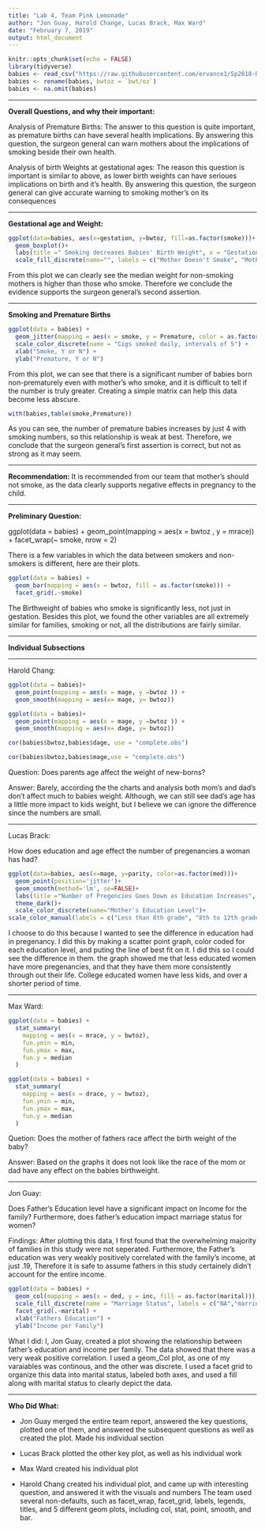 ---
title: "Lab 4, Team Pink Lemonade"
author: "Jon Guay, Harold Change, Lucas Brack, Max Ward"
date: "February 7, 2019"
output: html_document
---

```{r setup, include=FALSE}
knitr::opts_chunk$set(echo = FALSE)
library(tidyverse)
babies <- read_csv("https://raw.githubusercontent.com/ervance1/Sp2018-Data-Science-repo/master/babies2a.dat")
babies <- rename(babies, bwtoz = `bwt/oz`)
babies <- na.omit(babies)
```


*** 

**Overall Questions, and why their important:**

Analysis of Premature Births:
The answer to this question is quite important, as premature births can have several health implications.  By answering this question, the surgeon general can warn mothers about the implications of smoking beside their own health.


Analysis of birth Weights at gestational ages:
The reason this question is important is similar to above, as lower birth weights can have serioues implications on birth and it's health.  By answering this question, the surgeon general can give accurate warning to smoking mother's on its consequences

***

**Gestational age and Weight:**
```{r}
ggplot(data=babies, aes(x=gestation, y=bwtoz, fill=as.factor(smoke)))+
  geom_boxplot()+
  labs(title =" Smoking decreases Babies' Birth Weight", x = "Gestation (Days)", y = "Birth Weight (oz)")+
  scale_fill_discrete(name="", labels = c("Mother Doesn't Smoke", "Mother Does Smoke"))
```

From this plot we can clearly see the median weight for non-smoking mothers is higher than those who smoke.  Therefore we conclude the evidence supports the surgeon general's second assertion.

***

**Smoking and Premature Births**
```{r}
ggplot(data = babies) +
  geom_jitter(mapping = aes(x = smoke, y = Premature, color = as.factor(number))) +
  scale_color_discrete(name = "Cigs smoked daily, intervals of 5") +
  xlab("Smoke, Y or N") +
  ylab("Premature, Y or N")
```


From this plot, we can see that there is a significant number of babies born non-prematurely even with mother's who smoke, and it is difficult to tell if the number is truly greater.  Creating  a simple matrix can help this data become less abscure.
```{r}
with(babies,table(smoke,Premature))
```



As you can see, the number of premature babies increases by just 4 with smoking numbers, so this relationship is weak at best.  Therefore, we conclude that the surgeon general's first assertion is correct, but not as strong as it may seem.

***

 **Recommendation:**
 It is recommended from our team that mother's should not smoke, as the data clearly supports negative effects in pregnancy to the child.
 
***

**Preliminary Question:**


ggplot(data = babies) + 
  geom_point(mapping = aes(x = bwtoz , y = mrace)) + 
  facet_wrap(~ smoke, nrow = 2)

There is a few variables in which the data between smokers and non-smokers is different, here are their plots.
```{r}
ggplot(data = babies) +
  geom_bar(mapping = aes(x = bwtoz, fill = as.factor(smoke))) +
  facet_grid(.~smoke)
```



The Birthweight of babies who smoke is significantly less, not just in gestation. Besides this plot, we found the other variables are all extremely similar for families, smoking or not, all the distributions are fairly similar.

***

**Individual Subsections**

***

Harold Chang:

```{r}
ggplot(data = babies)+
  geom_point(mapping = aes(x = mage, y =bwtoz )) +
  geom_smooth(mapping = aes(x= mage, y= bwtoz))
```

```{r}
ggplot(data = babies)+
  geom_point(mapping = aes(x = mage, y =bwtoz )) +
  geom_smooth(mapping = aes(x= dage, y= bwtoz))

```

```{r}
cor(babies$bwtoz,babies$dage, use = "complete.obs")
```

```{r}
cor(babies$bwtoz,babies$mage,use = "complete.obs")
```

Question: Does parents age affect the weight of new-borns?

Answer: Barely, according the the charts and analysis both mom's and dad's don't affect much to babies weight. Although, we can still see dad's age has a little more impact to kids weight, but I believe we can ignore the difference since the numbers are small.

***

Lucas Brack:

How does education and age effect the number of pregenancies a woman has had?
```{r}
ggplot(data=babies, aes(x=mage, y=parity, color=as.factor(med)))+
  geom_point(position='jitter')+
  geom_smooth(method='lm', se=FALSE)+
  labs(title ="Number of Pregencies Goes Down as Education Increases", x = "Mother's Age", y = "Number of Times Pregnant")+
  theme_dark()+
  scale_color_discrete(name="Mother's Education Level")+
scale_color_manual(labels = c("Less than 8th grade", "8th to 12th grade. Did not graduate high school","High school graduate, no other schooling", "High school graduate + trade school", "High school graduate + some college", "College graduate", "Trade school but unclear if graduated from high school" ),values = c("blue", "red", "green", "orange", "cyan", "pink", "yellow"))


```

I choose to do this because I wanted to see the difference in education had in pregenancy. I did this by making a scatter point graph, color coded for each education level, and puting the line of best fit on it. I did this so I could see the difference in them. the graph showed me that less educated women have more pregenancies, and that they have them more consistently through out their life. College educated women have less kids, and over a shorter period of time.

***

Max Ward:

```{r}
ggplot(data = babies) + 
  stat_summary(
    mapping = aes(x = mrace, y = bwtoz),
    fun.ymin = min,
    fun.ymax = max,
    fun.y = median
  )
```
```{r}
ggplot(data = babies) + 
  stat_summary(
    mapping = aes(x = drace, y = bwtoz),
    fun.ymin = min,
    fun.ymax = max,
    fun.y = median
  )
```



Quetion: Does the mother of fathers race affect the birth weight of the baby?

Answer: Based on the graphs it does not look like the race of the mom or dad have any effect on the babies birthweight. 

***

Jon Guay:


Does Father's Education level have a significant impact on Income for the family?  Furthermore, does father's education impact marriage status for women?

Findings:
After plotting this data, I first found that the overwhelming majority of families in this study were not seperated.  Furthermore, the Father's education was very weakly positively correlated with the family's income, at just .19, Therefore it is safe to assume fathers in this study certainely didn't account for the entire income.


```{r}
ggplot(data = babies) +
  geom_col(mapping = aes(x = ded, y = inc, fill = as.factor(marital))) +
  scale_fill_discrete(name = "Marriage Status", labels = c("NA","married","legally seperated","divorced","widowed","never married")) +
  facet_grid(.~marital) +
  xlab("Fathers Education") +
  ylab("Income per Family")

```



What I did:
I, Jon Guay, created a plot showing the relationship between father's education and income per family.  The data showed that there was a very weak positive correlation.  I used a geom_Col plot, as one of my varaiables was continous, and the other was discrete. I used a facet grid to organize this data into marital status, labeled both axes, and used a fill along with marital status to clearly depict the data.

***

**Who Did What:**

* Jon Guay merged the entire team report, answered the key questions, plotted one of them, and answered the subsequent questions as well as created the plot.  Made his individual section

* Lucas Brack plotted the other key plot, as well as his individual work

* Max Ward created his individual plot

* Harold Chang created his individual plot, and came up with interesting question, and answered it with the visuals and numbers
The team used several non-defaults, such as facet_wrap, facet_grid, labels, legends, titles, and 5 different geom plots, including col, stat, point, smooth, and bar.


